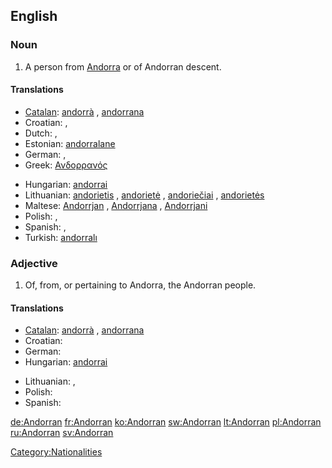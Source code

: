 {{also|andorran}}
==English==

===Noun===
{{en-noun}}

# A person from [[Andorra]] or of Andorran descent.

====Translations====
{{trans-top|person from Andorra}}
* [[Catalan]]: [[andorrà]] {{m}}, [[andorrana]] {{f}}
* Croatian: {{t|hr|Andorac|m}}, {{t|hr|Andorka|f}}
* Dutch: {{t+|nl|Andorrees|m}}, {{t|nl|Andorrese|f}}
* Estonian: [[andorralane]]
* German: {{t+|de|Andorraner|m}}, {{t+|de|Andorranerin|f}}
* Greek: [[Ανδορρανός]]
{{trans-mid}}
* Hungarian: [[andorrai]]
* Lithuanian: [[andorietis]] {{m}}, [[andorietė]] {{f}}, [[andoriečiai]] {{m|p}}, [[andorietės]] {{f|p}}
* Maltese: [[Andorrjan]] {{m}}, [[Andorrjana]] {{f}}, [[Andorrjani]] {{p}}
* Polish: {{t+|pl|Andorczyk|m}},  {{t|pl|Andorka|f}}
* Spanish: {{t+|es|andorrano|m}}, {{t-|es|andorrana|f}}
* Turkish: [[andorralı]]
{{trans-bottom}}

===Adjective===
{{en-adj|-}}

# Of, from, or pertaining to Andorra, the Andorran people.

====Translations====
{{trans-top|pertaining to Andorra}}
* [[Catalan]]: [[andorrà]] {{m}}, [[andorrana]] {{f}}
* Croatian: {{t|hr|andorski}}
* German: {{t+|de|andorranisch}}
* Hungarian: [[andorrai]]
{{trans-mid}}
* Lithuanian: {{t+|lt|andorietiškas|m|xs=Lithuanian}}, {{t+|lt|andorietiška|f|xs=Lithuanian}}
* Polish: {{t+|pl|andorski|m}}
* Spanish: {{t+|es|andorrano}}
{{trans-bottom}}

[[Category:Nationalities]]

[[de:Andorran]]
[[fr:Andorran]]
[[ko:Andorran]]
[[sw:Andorran]]
[[lt:Andorran]]
[[pl:Andorran]]
[[ru:Andorran]]
[[sv:Andorran]]